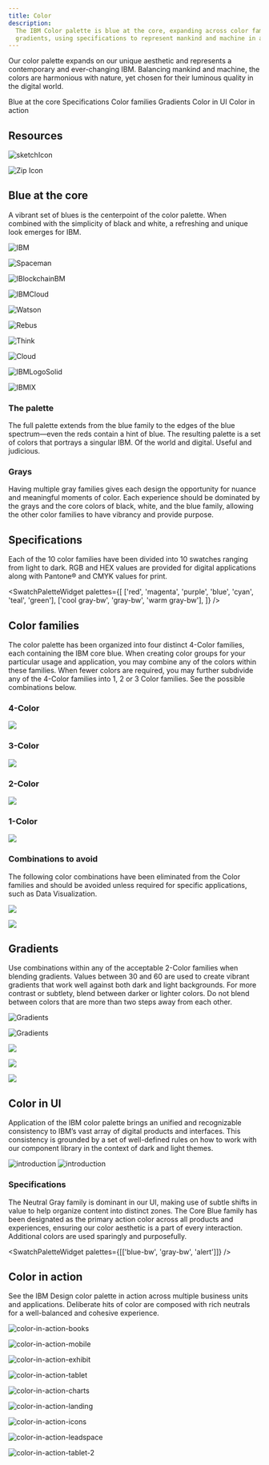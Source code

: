 ```yaml
---
title: Color
description:
  The IBM Color palette is blue at the core, expanding across color families and
  gradients, using specifications to represent mankind and machine in action.
---
```



<PageDescription>

Our color palette expands on our unique aesthetic and represents a contemporary
and ever-changing IBM. Balancing mankind and machine, the colors are harmonious
with nature, yet chosen for their luminous quality in the digital world.

</PageDescription>

<AnchorLinks>
  <AnchorLink>Blue at the core</AnchorLink>
  <AnchorLink>Specifications</AnchorLink>
  <AnchorLink>Color families</AnchorLink>
  <AnchorLink>Gradients</AnchorLink>
  <AnchorLink>Color in UI</AnchorLink>
  <AnchorLink>Color in action</AnchorLink>
</AnchorLinks>

## Resources

<Row className="resource-card-group">
<Column colMd={4} colLg={4} noGutterSm>
    <ResourceCard
      subTitle="IBM Design Language library"
      aspectRatio="2:1"
      href="sketch://add-library/cloud/nwqmk"
      >

![sketchIcon](/images/SketchIcon.svg)

  </ResourceCard>
</Column>
<Column colMd={4} colLg={4} noGutterSm>
    <ResourceCard
      subTitle="IBM color palette (.ase and .clr)"
      aspectRatio="2:1"
      href="https://github.com/carbon-design-system/carbon/raw/master/packages/colors/artifacts/IBM_Colors.zip"
      actionIcon="download"
      >

![Zip Icon](/images/zip.png)

  </ResourceCard>
</Column>
</Row>

## Blue at the core

A vibrant set of blues is the centerpoint of the color palette. When combined
with the simplicity of black and white, a refreshing and unique look emerges for
IBM.

<div>
  <Row className="color-logo-row">
  <Column colMd={4} colLg={6}  className="color-logo">

![IBM](/images/IBMLogo.svg)

  </Column>
  <Column colMd={4} colLg={6}  className="color-logo-carousel">

  <Carousel id="c1" count="1 2 3 4 5 6 7 8 9" nav={false} fade={true} autoPlay>

![Spaceman](/images/Spaceman.svg)

![IBlockchainBM](/images/Blockchain.svg)

![IBMCloud](/images/IBMCloud.svg)

![Watson](/images/Watson.svg)

![Rebus](/images/Rebus.svg)

![Think](/images/Think.svg)

![Cloud](/images/Cloud.svg)

![IBMLogoSolid](/images/IBMLogoSolid.svg)

![IBMIX](/images/IBMIX.svg)

  </Carousel>

  </Column>
  </Row>
  <ColorGrid colorFamily="blue" />
  <ColorGrid colorFamily="gray" />
</div>

### The palette

The full palette extends from the blue family to the edges of the blue
spectrum—even the reds contain a hint of blue. The resulting palette is a set of
colors that portrays a singular IBM. Of the world and digital. Useful and
judicious.

<div>
  <ColorGrid colorFamily="red" />
  <ColorGrid colorFamily="magenta" />
  <ColorGrid colorFamily="purple" />
  <ColorGrid colorFamily="blue" />
  <ColorGrid colorFamily="cyan" />
  <ColorGrid colorFamily="teal" />
  <ColorGrid colorFamily="green" />
</div>

### Grays

Having multiple gray families gives each design the opportunity for nuance and
meaningful moments of color. Each experience should be dominated by the grays
and the core colors of black, white, and the blue family, allowing the other
color families to have vibrancy and provide purpose.

<div>
  <ColorGrid colorFamily="coolGray" />
  <ColorGrid colorFamily="gray" />
  <ColorGrid colorFamily="warmGray" />
</div>

## Specifications

Each of the 10 color families have been divided into 10 swatches ranging from
light to dark. RGB and HEX values are provided for digital applications along
with Pantone® and CMYK values for print.

<SwatchPaletteWidget
  palettes={[
    ['red', 'magenta', 'purple', 'blue', 'cyan', 'teal', 'green'],
    ['cool gray-bw', 'gray-bw', 'warm gray-bw'],
  ]}
/>

## Color families

The color palette has been organized into four distinct 4-Color families, each
containing the IBM core blue. When creating color groups for your particular
usage and application, you may combine any of the colors within these families.
When fewer colors are required, you may further subdivide any of the 4-Color
families into 1, 2 or 3 Color families. See the possible combinations below.

### 4-Color

![](/images/4-color.png)

### 3-Color

![](/images/3-color.png)

### 2-Color

![](/images/2-color.png)

### 1-Color

![](/images/1-color.png)

### Combinations to avoid

The following color combinations have been eliminated from the Color families
and should be avoided unless required for specific applications, such as Data
Visualization.

<DoDontRow>
<DoDont type="dont" caption="Avoid mixing greens with reds, magentas or purples.">

![](images/combination-1-wrong.svg)

</DoDont>
<DoDont type="dont" caption="Avoid mixing teals with reds or magentas.">

![](images/combination-2-wrong.svg)

</DoDont>
</DoDontRow>

## Gradients

Use combinations within any of the acceptable 2-Color families when blending
gradients. Values between 30 and 60 are used to create vibrant gradients that
work well against both dark and light backgrounds. For more contrast or
subtlety, blend between darker or lighter colors. Do not blend between colors
that are more than two steps away from each other.

<GifPlayer color="dark">

![Gradients](./images/gradients-main.gif) 

![Gradients](./images/gradients-main.jpg)

</GifPlayer>

<DoDontRow>
<DoDont type="dont" caption="Don’t mix colors that are outside of the accepted 2-Color Families.">

![](images/gradient-1-wrong.svg)

</DoDont>
<DoDont type="dont" caption="Avoid blending between colors that are more than 2 steps away, i.e. Blue 60 to Teal 20.">

![](images/gradient-2-wrong.svg)

</DoDont>
</DoDontRow>

<DoDontRow>
<DoDont type="dont" caption="Avoid creating gradients with more than two colors.">

![](images/gradient-3-wrong.svg)

</DoDont>
</DoDontRow>

## Color in UI

Application of the IBM color palette brings an unified and recognizable
consistency to IBM’s vast array of digital products and interfaces. This
consistency is grounded by a set of well-defined rules on how to work with our
component library in the context of dark and light themes.

<GifPlayer color="dark">

![introduction](images/introduction.gif)
![introduction](images/introduction.jpg)

</GifPlayer>

### Specifications

The Neutral Gray family is dominant in our UI, making use of subtle shifts in
value to help organize content into distinct zones. The Core Blue family has
been designated as the primary action color across all products and experiences,
ensuring our color aesthetic is a part of every interaction. Additional colors
are used sparingly and purposefully.

<SwatchPaletteWidget palettes={[['blue-bw', 'gray-bw', 'alert']]} />

<Row className="resource-card-group">
  <Column colMd={4} colLg={4} noGutterSm>
    <ResourceCard
      subTitle="Visit Color in UI for more color guidance"
      aspectRatio="2:1"
      href="https://www.carbondesignsystem.com/guidelines/color/overview"
      actionIcon="arrowRight"
    />
  </Column>
</Row>

## Color in action

See the IBM Design color palette in action across multiple business units and
applications. Deliberate hits of color are composed with rich neutrals for a
well-balanced and cohesive experience.

<ImageGallery>

<ImageGalleryImage alt="color in action books" title="Color in action books" col={8}>

![color-in-action-books](images/color-in-action-books.jpg)

</ImageGalleryImage>

<ImageGalleryImage alt="color in action mobile" title="Color in action mobile" col={4}>

![color-in-action-mobile](images/color-in-action-mobile.png)

</ImageGalleryImage>

<ImageGalleryImage alt="color in action exhibit" title="Color in action exhibit" col={4}>

![color-in-action-exhibit](images/color-in-action-exhibit.jpg)

</ImageGalleryImage>

<ImageGalleryImage alt="color in action tablet" title="Color in action tablet" col={8}>

![color-in-action-tablet](images/color-in-action-tablet.png)

</ImageGalleryImage>

<ImageGalleryImage alt="color in action charts" title="Color in action charts" col={4}>

![color-in-action-charts](images/color-in-action-charts.png)

</ImageGalleryImage>

<ImageGalleryImage alt="color in action landing" title="Color in action landing" col={4}>

![color-in-action-landing](images/color-in-action-landing.png)

</ImageGalleryImage>

<ImageGalleryImage alt="color in action icons" title="Color in action icons" col={4}>

![color-in-action-icons](images/color-in-action-icons.png)

</ImageGalleryImage>

<ImageGalleryImage alt="color in action leadspace" title="Color in action leadspace" col={8}>

![color-in-action-leadspace](images/color-in-action-leadspace.jpg)

</ImageGalleryImage>

<ImageGalleryImage alt="color in action tablet 2" title="Color in action tablet 2" col={4}>

![color-in-action-tablet-2](images/color-in-action-tablet-2.png)

</ImageGalleryImage>

</ImageGallery>

<Row className="resource-card-group">
  <Column colMd={4} colLg={4} noGutterSm>
    <ResourceCard
      subTitle="View gallery"
      aspectRatio="2:1"
      href="/gallery"
      actionIcon="arrowRight"
    />
  </Column>
</Row>
